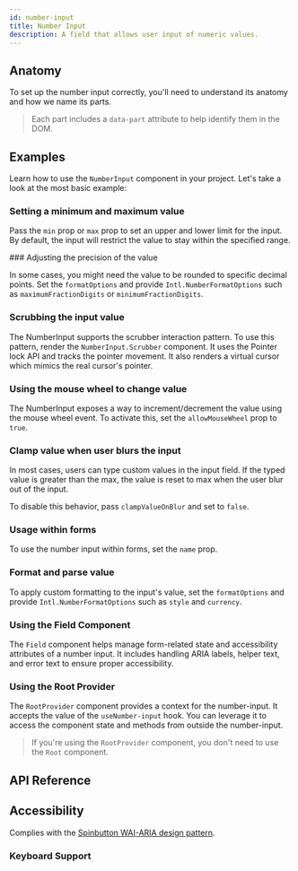 ```yaml
---
id: number-input
title: Number Input
description: A field that allows user input of numeric values.
---
```


<ComponentPreview id="NumberInput" />

## Anatomy

To set up the number input correctly, you'll need to understand its anatomy and how we name its
parts.

> Each part includes a `data-part` attribute to help identify them in the DOM.

<Anatomy id="number-input" />

## Examples

Learn how to use the `NumberInput` component in your project. Let's take a look at the most basic
example:

<Example id="basic" />

### Setting a minimum and maximum value

Pass the `min` prop or `max` prop to set an upper and lower limit for the input. By default, the
input will restrict the value to stay within the specified range.

<Example id="min-max" />
### Adjusting the precision of the value

In some cases, you might need the value to be rounded to specific decimal points. Set the
`formatOptions` and provide `Intl.NumberFormatOptions` such as `maximumFractionDigits` or
`minimumFractionDigits`.

<Example id="fraction-digits" />

### Scrubbing the input value

The NumberInput supports the scrubber interaction pattern. To use this pattern, render the
`NumberInput.Scrubber` component. It uses the Pointer lock API and tracks the pointer movement. It
also renders a virtual cursor which mimics the real cursor's pointer.

<Example id="scrubber" />

### Using the mouse wheel to change value

The NumberInput exposes a way to increment/decrement the value using the mouse wheel event. To
activate this, set the `allowMouseWheel` prop to `true`.

<Example id="mouse-wheel" />

### Clamp value when user blurs the input

In most cases, users can type custom values in the input field. If the typed value is greater than
the max, the value is reset to max when the user blur out of the input.

To disable this behavior, pass `clampValueOnBlur` and set to `false`.

<Example id="no-clamp" />

### Usage within forms

To use the number input within forms, set the `name` prop.

<Example id="form-usage" />

### Format and parse value

To apply custom formatting to the input's value, set the `formatOptions` and provide
`Intl.NumberFormatOptions` such as `style` and `currency`.

<Example id="formatted" />

### Using the Field Component

The `Field` component helps manage form-related state and accessibility attributes of a number
input. It includes handling ARIA labels, helper text, and error text to ensure proper accessibility.

<Example id="with-field" />

### Using the Root Provider

The `RootProvider` component provides a context for the number-input. It accepts the value of the
`useNumber-input` hook. You can leverage it to access the component state and methods from outside
the number-input.

<Example id="root-provider" />

> If you're using the `RootProvider` component, you don't need to use the `Root` component.

## API Reference

<ComponentTypes id="number-input" />

## Accessibility

Complies with the
[Spinbutton WAI-ARIA design pattern](https://www.w3.org/WAI/ARIA/apg/patterns/spinbutton/).

### Keyboard Support

<KeyBindingsTable id="number-input" />
